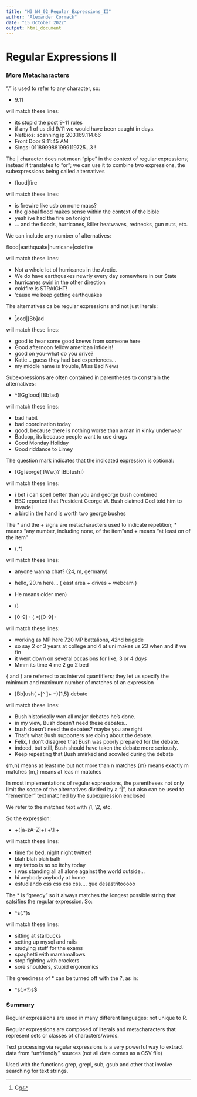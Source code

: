 ```yaml
---
title: "M3_W4_02_Regular_Expressions_II"
author: "Alexander Cormack"
date: "15 October 2022"
output: html_document
---
```


# Regular Expressions II

### More Metacharacters

"." is used to refer to any character, so:

- 9.11

will match these lines:

- its stupid the post 9-11 rules
- if any 1 of us did 9/11 we would have been caught in days.
- NetBios: scanning ip 203.169.114.66
- Front Door 9:11:45 AM
- Sings: 0118999881999119725...3 !


The | character does not mean "pipe" in the context of regular expressions; instead it translates to "or"; we can use it to combine two expressions, the subexpressions being called alternatives

-  flood|fire

will match these lines:

- is firewire like usb on none macs?
- the global flood makes sense within the context of the bible
- yeah ive had the fire on tonight
- ... and the floods, hurricanes, killer heatwaves, rednecks, gun nuts, etc.


We can include any number of alternatives:

flood|earthquake|hurricane|coldfire

will match these lines:

- Not a whole lot of hurricanes in the Arctic.
- We do have earthquakes newrly every day somewhere in our State
- hurricanes swirl in the other direction
- coldfire is STRAIGHT!
- 'cause we keep getting earthquakes


The alternatives ca be regular expressions and not just literals:

- ^[Gg]ood|[Bb]ad

will match these lines:

- good to hear some good knews from someone here
- Good afternoon fellow american infidels!
- good on you-what do you drive?
- Katie... guess they had bad experiences...
- my middle name is trouble, Miss Bad News


Subexpressions are often contained in parentheses to constrain the alternatives:

- ^([Gg]ood|[Bb]ad)

will match these lines:

- bad habit
- bad coordination today
- good, because there is nothing worse than a man in kinky underwear
- Badcop, its because people want to use drugs
- Good Monday Holiday
- Good riddance to Limey


The question mark indicates that the indicated expression is optional:

- [Gg]eorge( [Ww\.)? [Bb]ush])

will match these lines:

- i bet i can spell better than you and george bush combined
- BBC reported that President George W. Bush claimed God told him to invade I
- a bird in the hand is worth two george bushes


The * and the + signs are metacharacters used to indicate repetition; * means "any number, including none, of the item"and + means "at least on of the item"

- (.*)

will match these lines:

- anyone wanna chat? (24, m, germany)
- hello, 20.m here... ( east area + drives + webcam )
- He means older men)
- ()


- [0-9]+ (.*)[0-9]+

will match these lines:

- working as MP here 720 MP battalions, 42nd brigade
- so say 2 or 3 years at college and 4 at uni makes us 23 when and if we fin
- it went down on several occasions for like, 3 or 4 *days*
- Mmm its time 4 me 2 go 2 bed


{ and } are referred to as interval quantifiers; they let us specify the minimum and maximum number of matches of an expression

- [Bb]ush( +[^ ]+ +){1,5} debate

will match these lines:

- Bush historically won all major debates he's done.
- in my view, Bush doesn't need these debates..
- bush doesn't need the debates? maybe you are right
- That's what Bush supporters are doing about the debate.
- Felix, I don't disagree that Bush was poorly prepared for the debate.
- indeed, but still, Bush should have taken the debate more seriously.
- Keep repeating that Bush smirked and scowled during the debate


{m,n} means at least me but not more than n matches
{m} means exactly m matches
{m,} means at leas m matches


In most implementations of regular expressions, the parentheses not only limit the scope of the alternatives divided by a "|", but also can be used to "remember" text matched by the subexpression enclosed

We refer to the matched text with \1, \2, etc.

So the expression:

-  +([a-zA-Z]+) +\1 +

will match these lines:

- time for bed, night night twitter!
- blah blah blah balh
- my tattoo is so so itchy today
- i was standing all all alone against the world outside...
- hi anybody anybody at home
- estudiando css css css css.... que desastritooooo


The * is "greedy" so it always matches the longest possible string that satsifies the regular expression. So:

- ^s(.*)s

will match these lines:

- sitting at starbucks
- setting up mysql and rails
- studying stuff for the exams
- spaghetti with marshmallows
- stop fighting with crackers
- sore shoulders, stupid ergonomics


The greediness of * can be turned off with the ?, as in:

- ^s(.*?)s$


### Summary

Regular expressions are used in many different languages: not unique to R.

Regular expressions are composed of literals and metacharacters that represent sets or classes of characters/words.

Text processing via regular expressions is a very powerful way to extract data from "unfriendly" sources (not all data comes as a CSV file)

Used with the functions grep, grepl, sub, gsub and other that involve searching for text strings.